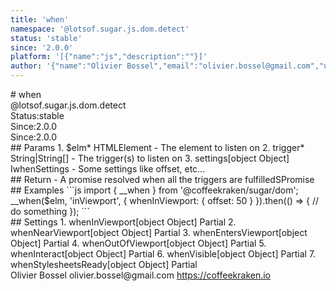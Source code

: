 ```yaml
---
title: 'when'
namespace: '@lotsof.sugar.js.dom.detect'
status: 'stable'
since: '2.0.0'
platform: '[{"name":"js","description":""}]'
author: '{"name":"Olivier Bossel","email":"olivier.bossel@gmail.com","url":"https://coffeekraken.io"}'
---
```

<div class="docmap-mdx">
# when
<div class="_namespace">@lotsof.sugar.js.dom.detect</div>
<div class="_metas">
<div class="_status"><span class="_status-label">Status:</span><span class="_status-value -stable">stable</span></div>
<div class="_since"><span class="_since-label">Since:</span><span class="_since-value">2.0.0</span></div>
<div class="_since"><span class="_since-label">Since:</span><span class="_since-value">2.0.0</span></div>
</div>
<div class="_params">
## Params
1. <span class="_name">$elm<span class="_required">*</span></span><span class="_default"></span> <span class="_type">HTMLElement</span>
   - The element to listen on
2. <span class="_name">trigger<span class="_required">*</span></span><span class="_default"></span> <span class="_type">String|String[]</span>
   - The trigger(s) to listen on
3. <span class="_name">settings</span><span class="_default">[object Object]</span> <span class="_type">IwhenSettings</span>
   - Some settings like offset, etc...
</div>
<div class="_return">
## Return
- <span class="_description">A promise resolved when all the triggers are fulfilled</span><span class="_default"></span><span class="_type">SPromise<HTMLElement></span>
</div>
<div class="_examples">
## Examples
```js
import { __when } from '@coffeekraken/sugar/dom';
__when($elm, 'inViewport', {
   whenInViewport: {
      offset: 50
   }
}).then(() => {
     // do something
});
```
</div>
<div class="_settings">
## Settings
1. <span class="_name">whenInViewport</span><span class="_default">[object Object]</span> <span class="_type">Partial<IWhenInViewportSettings></span>
2. <span class="_name">whenNearViewport</span><span class="_default">[object Object]</span> <span class="_type">Partial<IWhenNearViewportSettings></span>
3. <span class="_name">whenEntersViewport</span><span class="_default">[object Object]</span> <span class="_type">Partial<IWhenEntersViewportSettubgs></span>
4. <span class="_name">whenOutOfViewport</span><span class="_default">[object Object]</span> <span class="_type">Partial<IWhenOutOfViewportSettings></span>
5. <span class="_name">whenInteract</span><span class="_default">[object Object]</span> <span class="_type">Partial<IWhenInteractSettings></span>
6. <span class="_name">whenVisible</span><span class="_default">[object Object]</span> <span class="_type">Partial<IWhenVisibleSettings></span>
7. <span class="_name">whenStylesheetsReady</span><span class="_default">[object Object]</span> <span class="_type">Partial<IWhenStyleSheetsReadySettings></span>
</div>
<div class="_author">
<span class="_name">Olivier Bossel</span>
<span class="_email">olivier.bossel@gmail.com</span>
<a href="https://coffeekraken.io" target="_blank" class="_url">https://coffeekraken.io</a>
</div>
</div>